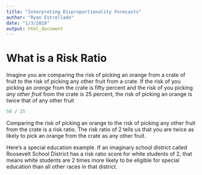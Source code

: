 ```yaml
---
title: "Interpreting Disproportionality Forecasts"
author: "Ryan Estrellado"
date: "1/3/2018"
output: html_document
---
```


# What is a Risk Ratio 

Imagine you are comparing the risk of picking an orange from a crate of fruit to the risk of picking any other fruit from a crate. If the risk of you picking an *orange* from the crate is fifty percent and the risk of you picking *any other fruit* from the crate is 25 percent, the risk of picking an orange is twice that of any other fruit

```r
50 / 25
```

Comparing the risk of picking an orange to the risk of picking any other fruit from the crate is a risk ratio. The risk ratio of 2 tells us that you are twice as likely to pick an orange from the crate as any other fruit.

Here's a special education example. If an imaginary school district called Roosevelt School District has a risk ratio score for white students of 2, that means white students are 2 times more likely to be eligible for special education than all other races in that district. 